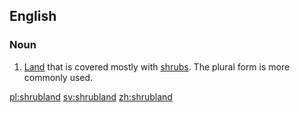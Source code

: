 ==English==
===Noun===
{{en-noun|sg=[[shrub]][[land]]}}

# [[land|Land]] that is covered mostly with [[shrub]]s. The plural form is more commonly used.

[[pl:shrubland]]
[[sv:shrubland]]
[[zh:shrubland]]